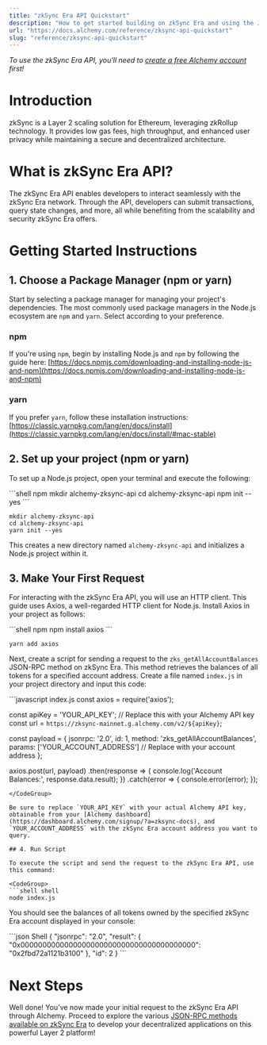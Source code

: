 ```yaml
---
title: "zkSync Era API Quickstart"
description: "How to get started building on zkSync Era and using the JSON-RPC API"
url: "https://docs.alchemy.com/reference/zksync-api-quickstart"
slug: "reference/zksync-api-quickstart"
---
```


*To use the zkSync Era API, you'll need to [create a free Alchemy account](https://dashboard.alchemy.com/signup/?a=zksync-docs) first!*

# Introduction

zkSync is a Layer 2 scaling solution for Ethereum, leveraging zkRollup technology. It provides low gas fees, high throughput, and enhanced user privacy while maintaining a secure and decentralized architecture.

# What is zkSync Era API?

The zkSync Era API enables developers to interact seamlessly with the zkSync Era network. Through the API, developers can submit transactions, query state changes, and more, all while benefiting from the scalability and security zkSync Era offers.

# Getting Started Instructions

## 1. Choose a Package Manager (npm or yarn)

Start by selecting a package manager for managing your project's dependencies. The most commonly used package managers in the Node.js ecosystem are `npm` and `yarn`. Select according to your preference.

### npm

If you're using `npm`, begin by installing Node.js and `npm` by following the guide here: [https://docs.npmjs.com/downloading-and-installing-node-js-and-npm](https://docs.npmjs.com/downloading-and-installing-node-js-and-npm)

### yarn

If you prefer `yarn`, follow these installation instructions: [https://classic.yarnpkg.com/lang/en/docs/install](https://classic.yarnpkg.com/lang/en/docs/install/#mac-stable)

## 2. Set up your project (npm or yarn)

To set up a Node.js project, open your terminal and execute the following:

<CodeGroup>
  ```shell npm
  mkdir alchemy-zksync-api
  cd alchemy-zksync-api
  npm init --yes
  ```

  ```shell yarn
  mkdir alchemy-zksync-api
  cd alchemy-zksync-api
  yarn init --yes
  ```
</CodeGroup>

This creates a new directory named `alchemy-zksync-api` and initializes a Node.js project within it.

## 3. Make Your First Request

For interacting with the zkSync Era API, you will use an HTTP client. This guide uses Axios, a well-regarded HTTP client for Node.js. Install Axios in your project as follows:

<CodeGroup>
  ```shell npm
  npm install axios
  ```

  ```Text yarn
  yarn add axios
  ```
</CodeGroup>

Next, create a script for sending a request to the `zks_getAllAccountBalances` JSON-RPC method on zkSync Era. This method retrieves the balances of all tokens for a specified account address. Create a file named `index.js` in your project directory and input this code:

<CodeGroup>
  ```javascript index.js
  const axios = require('axios');

  const apiKey = 'YOUR_API_KEY'; // Replace this with your Alchemy API key
  const url = `https://zksync-mainnet.g.alchemy.com/v2/${apiKey}`;

  const payload = {
    jsonrpc: '2.0',
    id: 1,
    method: 'zks_getAllAccountBalances',
    params: ['YOUR_ACCOUNT_ADDRESS'] // Replace with your account address
  };

  axios.post(url, payload)
    .then(response => {
      console.log('Account Balances:', response.data.result);
    })
    .catch(error => {
      console.error(error);
    });
  ```
</CodeGroup>

Be sure to replace `YOUR_API_KEY` with your actual Alchemy API key, obtainable from your [Alchemy dashboard](https://dashboard.alchemy.com/signup/?a=zksync-docs), and `YOUR_ACCOUNT_ADDRESS` with the zkSync Era account address you want to query.

## 4. Run Script

To execute the script and send the request to the zkSync Era API, use this command:

<CodeGroup>
  ```shell shell
  node index.js
  ```
</CodeGroup>

You should see the balances of all tokens owned by the specified zkSync Era account displayed in your console:

<CodeGroup>
  ```json Shell
  {
    "jsonrpc": "2.0",
    "result": {
      "0x0000000000000000000000000000000000000000": "0x2fbd72a1121b3100"
    },
    "id": 2
  }
  ```
</CodeGroup>

# Next Steps

Well done! You've now made your initial request to the zkSync Era API through Alchemy. Proceed to explore the various [JSON-RPC methods available on zkSync Era](/reference/zksync-api-endpoints) to develop your decentralized applications on this powerful Layer 2 platform!
